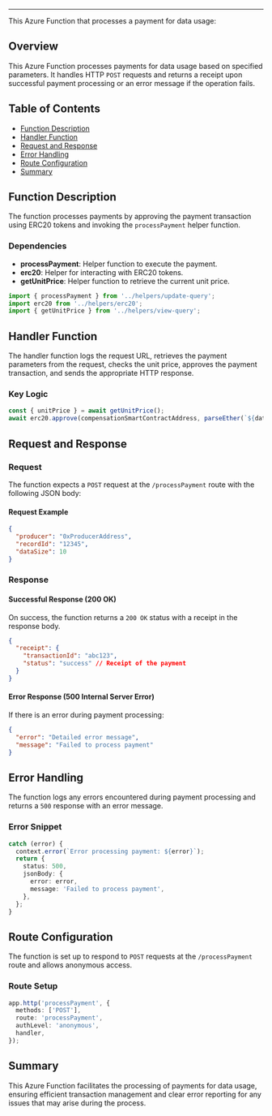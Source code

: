 
<HeaderTitle title="Azure Function: Process Payment" source="https://github.com/your-repo-path-to-timerTrigger" />

---

This Azure Function that processes a payment for data usage:

## Overview

This Azure Function processes payments for data usage based on specified parameters. It handles HTTP `POST` requests and returns a receipt upon successful payment processing or an error message if the operation fails.

## Table of Contents

- [Function Description](#function-description)
- [Handler Function](#handler-function)
- [Request and Response](#request-and-response)
- [Error Handling](#error-handling)
- [Route Configuration](#route-configuration)
- [Summary](#summary)

## Function Description

The function processes payments by approving the payment transaction using ERC20 tokens and invoking the `processPayment` helper function.

### Dependencies

- **processPayment**: Helper function to execute the payment.
- **erc20**: Helper for interacting with ERC20 tokens.
- **getUnitPrice**: Helper function to retrieve the current unit price.

```typescript
import { processPayment } from '../helpers/update-query';
import erc20 from '../helpers/erc20';
import { getUnitPrice } from '../helpers/view-query';
```

## Handler Function

The handler function logs the request URL, retrieves the payment parameters from the request, checks the unit price, approves the payment transaction, and sends the appropriate HTTP response.

### Key Logic

```typescript
const { unitPrice } = await getUnitPrice();
await erc20.approve(compensationSmartContractAddress, parseEther(`${dataSize * unitPrice}`));
```

## Request and Response

### Request

The function expects a `POST` request at the `/processPayment` route with the following JSON body:

#### Request Example

```json
{
  "producer": "0xProducerAddress",
  "recordId": "12345",
  "dataSize": 10
}
```

### Response

#### Successful Response (200 OK)

On success, the function returns a `200 OK` status with a receipt in the response body.

```json
{
  "receipt": {
    "transactionId": "abc123",
    "status": "success" // Receipt of the payment
  }
}
```

#### Error Response (500 Internal Server Error)

If there is an error during payment processing:

```json
{
  "error": "Detailed error message",
  "message": "Failed to process payment"
}
```

## Error Handling

The function logs any errors encountered during payment processing and returns a `500` response with an error message.

### Error Snippet

```typescript
catch (error) {
  context.error(`Error processing payment: ${error}`);
  return {
    status: 500,
    jsonBody: {
      error: error,
      message: 'Failed to process payment',
    },
  };
}
```

## Route Configuration

The function is set up to respond to `POST` requests at the `/processPayment` route and allows anonymous access.

### Route Setup

```typescript
app.http('processPayment', {
  methods: ['POST'],
  route: 'processPayment',
  authLevel: 'anonymous',
  handler,
});
```

## Summary

This Azure Function facilitates the processing of payments for data usage, ensuring efficient transaction management and clear error reporting for any issues that may arise during the process.
